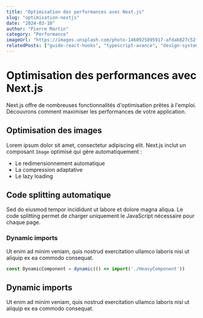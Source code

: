 ```yaml
---
title: "Optimisation des performances avec Next.js"
slug: "optimisation-nextjs"
date: "2024-03-10"
author: "Pierre Martin"
category: "Performance"
imageUrl: "https://images.unsplash.com/photo-1460925895917-afdab827c52f?w=800&h=400&fit=crop"
relatedPosts: ["guide-react-hooks", "typescript-avance", "design-system-components"]
---
```


# Optimisation des performances avec Next.js

Next.js offre de nombreuses fonctionnalités d'optimisation prêtes à l'emploi. 
Découvrons comment maximiser les performances de votre application.

## Optimisation des images

Lorem ipsum dolor sit amet, consectetur adipiscing elit. 
Next.js inclut un composant `Image` optimisé qui gère automatiquement :

- Le redimensionnement automatique
- La compression adaptative
- Le lazy loading

## Code splitting automatique

Sed do eiusmod tempor incididunt ut labore et dolore magna aliqua. 
Le code splitting permet de charger uniquement le JavaScript nécessaire pour chaque page.

### Dynamic imports

Ut enim ad minim veniam, quis nostrud exercitation ullamco laboris nisi 
ut aliquip ex ea commodo consequat.

```javascript
const DynamicComponent = dynamic(() => import('./HeavyComponent'))
```

## Dynamic imports

Ut enim ad minim veniam, quis nostrud exercitation ullamco laboris nisi 
ut aliquip ex ea commodo consequat.